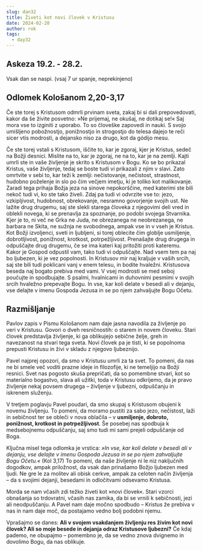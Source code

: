 ```yaml
---
slug: dan32
title: Živeti kot novi človek v Kristusu
date: 2024-02-20
author: rok
tags:
  - day32
---
```


## Askeza 19.2. - 28.2.

Vsak dan se naspi. (vsaj 7 ur spanje, neprekinjeno)

## Odlomek Kološanom 2,20-3,17

Če ste torej s Kristusom odmrli prvinam sveta, zakaj bi si dali prepovedovati, kakor da še živite posvetno: »Ne prijemaj, ne okušaj, ne dotikaj se!« Saj mora vse to izginiti z uporabo. To so človeške zapovedi in nauki. S svojo umišljeno pobožnostjo, ponižnostjo in strogostjo do telesa dajejo te reči sicer vtis modrosti, a dejansko niso za drugo, kot da gódijo mesu.

Če ste torej vstali s Kristusom, iščite to, kar je zgoraj, kjer je Kristus, sedeč na Božji desnici. Mislite na to, kar je zgoraj, ne na to, kar je na zemlji. Kajti umrli ste in vaše življenje je skrito s Kristusom v Bogu. Ko se bo prikazal Kristus, vaše življenje, tedaj se boste tudi vi prikazali z njim v slavi.
Zato omrtvite v sebi to, kar teži k zemlji: nečistovanje, nečistost, strastnost, hudobno poželenje in slo po čim večjem imetju, ki je toliko kot malikovanje. Zaradi tega prihaja Božja jeza na sinove nepokorščine, med katerimi ste bili nekoč tudi vi, ko ste tako živeli. Zdaj pa tudi vi odvrzite vse to: jezo, vzkipljivost, hudobnost, obrekovanje, nesramno govorjenje svojih ust. Ne lažite drug drugemu, saj ste slekli starega človeka z njegovimi deli vred in oblekli novega, ki se prenavlja za spoznanje, po podobi svojega Stvarnika. Kjer je to, ni več ne Grka ne Juda, ne obrezanega ne neobrezanega, ne barbara ne Skita, ne sužnja ne svobodnega, ampak vse in v vseh je Kristus.
Kot Božji izvoljenci, sveti in ljubljeni, si torej oblecite čim globlje usmiljenje, dobrotljivost, ponižnost, krotkost, potrpežljivost. Prenašajte drug drugega in odpuščajte drug drugemu, če se ima kateri kaj pritožiti proti kateremu. Kakor je Gospod odpustil vam, tako tudi vi odpuščajte. Nad vsem tem pa naj bo ljubezen, ki je vez popolnosti. In Kristusov mir naj kraljuje v vaših srcih, saj ste bili tudi poklicani vanj v enem telesu, in bodite hvaležni. Kristusova beseda naj bogato prebiva med vami. V vsej modrosti se med seboj poučujte in spodbujajte. S psalmi, hvalnicami in duhovnimi pesmimi v svojih srcih hvaležno prepevajte Bogu. In vse, kar koli delate v besedi ali v dejanju, vse delajte v imenu Gospoda Jezusa in se po njem zahvaljujte Bogu Očetu.

## Razmišljanje

Pavlov zapis v Pismu Kološanom nam daje jasna navodila za življenje po veri v Kristusu. Govori o dveh resničnostih: o starem in novem človeku. Stari človek predstavlja življenje, ki ga oblikujejo sebične želje, greh in navezanost na stvari tega sveta. Novi človek pa je tisti, ki se popolnoma prepusti Kristusu in živi v skladu z njegovo ljubeznijo.

Pavel najprej opozori, da smo v Kristusu umrli za ta svet. To pomeni, da nas ne bi smele več voditi prazne ideje in filozofije, ki ne temeljijo na Božji resnici. Svet nas pogosto skuša prepričati, da so pomembne stvari, kot so materialno bogastvo, slava ali užitki, toda v Kristusu odkrijemo, da je pravo življenje nekaj povsem drugega – življenje v ljubezni, odpuščanju in iskrenem služenju.

V tretjem poglavju Pavel poudari, da smo skupaj s Kristusom obujeni k novemu življenju. To pomeni, da moramo pustiti za sabo jezo, nečistost, laži in sebičnost ter se obleči v nova oblačila – v **usmiljenje, dobroto, ponižnost, krotkost in potrpežljivost**. Še posebej nas spodbuja k medsebojnemu odpuščanju, saj smo tudi mi sami prejeli odpuščanje od Boga.

Ključna misel tega odlomka je vrstica: _»In vse, kar koli delate v besedi ali v dejanju, vse delajte v imenu Gospoda Jezusa in se po njem zahvaljujte Bogu Očetu.«_ (Kol 3,17) To pomeni, da naše življenje ni le niz naključnih dogodkov, ampak priložnost, da vsak dan prinašamo Božjo ljubezen med ljudi. Ne gre le za molitev ali obisk cerkve, ampak za celoten način življenja – da s svojimi dejanji, besedami in odločitvami odsevamo Kristusa.

Morda se nam včasih zdi težko živeti kot »novi človek«. Stari vzorci obnašanja so trdovratni, včasih nas zamika, da bi se vrnili k sebičnosti, jezi ali neodpuščanju. A Pavel nam daje močno spodbudo – Kristus že prebiva v nas in nam daje moč, da postajamo vedno bolj podobni njemu.

Vprašajmo se danes: **Ali v svojem vsakdanjem življenju res živim kot novi človek? Ali so moje besede in dejanja odraz Kristusove ljubezni?** Če kdaj pademo, ne obupajmo – pomembno je, da se vedno znova dvignemo in dovolimo Bogu, da nas oblikuje.
